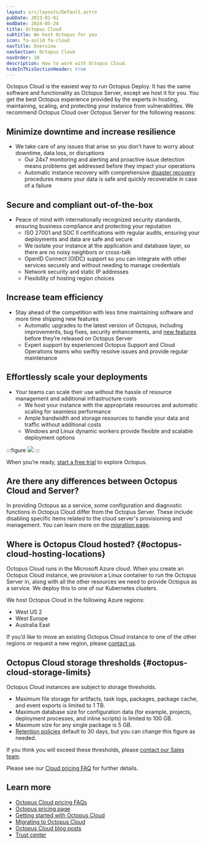```yaml
---
layout: src/layouts/Default.astro
pubDate: 2023-01-01
modDate: 2024-05-24
title: Octopus Cloud
subtitle: We host Octopus for you
icon: fa-solid fa-cloud
navTitle: Overview
navSection: Octopus Cloud
navOrder: 10
description: How to work with Octopus Cloud.
hideInThisSectionHeader: true
---
```


Octopus Cloud is the easiest way to run Octopus Deploy. It has the same software and functionality as Octopus Server, except we host it for you. You get the best Octopus experience provided by the experts in hosting, maintaining, scaling, and protecting your instance from vulnerabilities. We recommend Octopus Cloud over Octopus Server for the following reasons:

## Minimize downtime and increase resilience
- We take care of any issues that arise so you don't have to worry about downtime, data loss, or disruptions
    - Our 24x7 monitoring and alerting and proactive issue detection means problems get addressed before they impact your operations
    - Automatic instance recovery with comprehensive [disaster recovery](https://octopus.com/docs/octopus-cloud/disaster-recovery#disaster-recovery-procedure) procedures means your data is safe and quickly recoverable in case of a failure

## Secure and compliant out-of-the-box
- Peace of mind with internationally recognized security standards, ensuring business compliance and protecting your reputation
    - ISO 27001 and SOC II certifications with regular audits, ensuring your deployments and data are safe and secure
    - We isolate your instance at the application and database layer, so there are no noisy neighbors or cross-talk
    - OpenID Connect (OIDC) support so you can integrate with other services securely and without needing to manage credentials
    - Network security and static IP addresses
    - Flexibility of hosting region choices

## Increase team efficiency
- Stay ahead of the competition with less time maintaining software and more time shipping new features
    - Automatic upgrades to the latest version of Octopus, including improvements, bug fixes, security enhancements, and [new features](https://octopus.com/whatsnew) before they’re released on Octopus Server
    - Expert support by experienced Octopus Support and Cloud Operations teams who swiftly resolve issues and provide regular maintenance

## Effortlessly scale your deployments
- Your teams can scale their use without the hassle of resource management and additional infrastructure costs
    - We host your instance with the appropriate resources and automatic scaling for seamless performance 
    - Ample bandwidth and storage resources to handle your data and traffic without additional costs
    - Windows and Linux dynamic workers provide flexible and scalable deployment options

:::figure
![](/docs/octopus-cloud/images/octopus-cloud-architecture-diagram.png)
:::

When you’re ready, [start a free trial](https://octopus.com/start) to explore Octopus.

## Are there any differences between Octopus Cloud and Server?
In providing Octopus as a service, some configuration and diagnostic functions in Octopus Cloud differ from the Octopus Server. These include disabling specific items related to the cloud server's provisioning and management. You can learn more on the [migration page](/docs/octopus-cloud/migrations#differences-between-octopus-cloud-and-octopus-server). 

## Where is Octopus Cloud hosted? \{#octopus-cloud-hosting-locations}
Octopus Cloud runs in the Microsoft Azure cloud. When you create an Octopus Cloud instance, we provision a Linux container to run the Octopus Server in, along with all the other resources we need to provide Octopus as a service. We deploy this to one of our Kubernetes clusters. 

We host Octopus Cloud in the following Azure regions:
- West US 2
- West Europe
- Australia East

If you’d like to move an existing Octopus Cloud instance to one of the other regions or request a new region, please [contact us](https://octopus.com/company/contact).

## Octopus Cloud storage thresholds \{#octopus-cloud-storage-limits}
Octopus Cloud instances are subject to storage thresholds.

- Maximum file storage for artifacts, task logs, packages, package cache, and event exports is limited to 1 TB.
- Maximum database size for configuration data (for example, projects, deployment processes, and inline scripts) is limited to 100 GB.
- Maximum size for any single package is 5 GB.
- [Retention policies](/docs/administration/retention-policies) default to 30 days, but you can change this figure as needed.

If you think you will exceed these thresholds, please [contact our Sales team](https://octopus.com/company/contact).

Please see our [Cloud pricing FAQ](https://octopus.com/pricing/faq#are-there-any-storage-limits) for further details.

## Learn more
- [Octopus Cloud pricing FAQs](https://octopus.com/pricing/faq#are-there-any-differences-between-cloud-and-server)
- [Octopus pricing page](https://octopus.com/pricing/overview)
- [Getting started with Octopus Cloud](/docs/octopus-cloud/getting-started-with-cloud)
- [Migrating to Octopus Cloud](/docs/octopus-cloud/migrations)
- [Octopus Cloud blog posts](https://octopus.com/blog/tag/octopus%20Cloud)
- [Trust center](https://octopus.com/company/trust)
